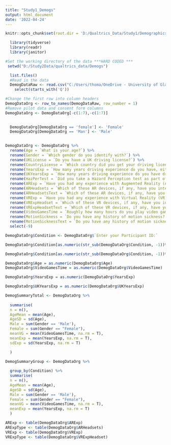 ```yaml
---
title: "Study1_Demogs"
output: html_document
date: '2022-04-24'
---
```

```r
knitr::opts_chunk$set(root.dir = 'D:/Qualtrics_Data/Study1/Demographics', echo = TRUE)
```

```r
  library(tidyverse)
  library(readr)
  library(janitor)

```

```r
#Set the working directory of the data ***HARD CODED ***
 setwd("D:/Study2Data/qualtrics_data/Demogs")

```

```r
  list.files()
  #Read in the data
  DemogDataRaw <- read.csv("C:/Users/thoma/OneDrive - University of Glasgow/Desktop/Study 2/Study2Data/qualtrics_data/Demogs/TGExperiment2_DemogData.csv") %>%  
    select(starts_with('Q')) 
```
```r
#Change the first row into column headers
DemogDataOrg <- row_to_names(DemogDataRaw, row_number = 1)
#Remove pilot data and consent form columns
DemogDataOrg <- DemogDataOrg[-c(1:7),-c(1:7)]

  
  DemogDataOrg[DemogDataOrg == 'female'] <- 'Female'
  DemogDataOrg[DemogDataOrg == 'Man'] <- 'Male'
  

DemogDataOrg <- DemogDataOrg %>% 
  rename(Age = `What is your age?`) %>% 
  rename(Gender = `Which gender do you identify with?`) %>% 
  rename(UKLicense = `Do you have a UK driving license?`) %>%
  rename(CountryLicense = `Which country did you get your driving license in?`) %>%
  rename(YearsExp = `How many years driving experience do you have, either from when you passed your driving test or when you started driving regularly? - (years/months)`) %>%
  rename(UKYearsExp = `How many years driving experience do you have driving in the UK? (years, months)`) %>%
  rename(HazPerTest = `Did you take a Hazard Perception test as part of getting your driver's license?(Or another video-based hazard awareness assessment tool?)`) %>%
  rename(ARExp = `Have you had any experience with Augmented Reality (AR) before?`) %>% 
  rename(ARHeadsets = `Which of these AR devices, if any, have you interacted with before? - Selected Choice`) %>% 
  rename(ARHeadsetsText = `Which of these AR devices, if any, have you interacted with before? - Other (Please describe) - Text`) %>% 
  rename(VRExp = `Have you had any experience with Virtual Reality (VR) before?`) %>% 
  rename(VRExpHeadset = `Which of these VR devices, if any, have you interacted with before? - Selected Choice`) %>%
  rename(VRExpHeadsetText = `Which of these VR devices, if any, have you interacted with before? - Other (Please describe) - Text`) %>% 
  rename(VideoGamesTime = `Roughly how many hours do you play video games for in an average week?`) %>% 
  rename(MotionSickness = `Do you have any history of motion sickness? - Selected Choice`) %>% 
  rename(MotionSicknessText = `Do you have any history of motion sickness? - Other (Please describe) - Text`) %>% 
  select(-9)

```


```r
DemogDataOrg$Condition <- DemogDataOrg$`Enter your Participant ID:`

DemogDataOrg$Condition[as.numeric(str_sub(DemogDataOrg$Condition, -1))%%2 == 0] <- "Wider"

DemogDataOrg$Condition[as.numeric(str_sub(DemogDataOrg$Condition, -1))%%2 == 1] <- "Focused"

DemogDataOrg$Age = as.numeric(DemogDataOrg$Age)
DemogDataOrg$VideoGamesTime = as.numeric(DemogDataOrg$VideoGamesTime)

DemogDataOrg$YearsExp = as.numeric(DemogDataOrg$YearsExp)

DemogDataOrg$UKYearsExp = as.numeric(DemogDataOrg$UKYearsExp)

```

```r
DemogSummaryTotal <- DemogDataOrg %>% 
  
  summarise(
  n = n(),
  AgeMean = mean(Age),
  AgeSD = sd(Age),
  Male = sum(Gender == 'Male'),
  Female = sum(Gender == "Female"),
  meanVG = mean(VideoGamesTime, na.rm = T),
  meanExp = mean(YearsExp, na.rm = T),
  sdExp = sd(YearsExp, na.rm = T)

  )   
```


```r
DemogSummaryGroup <- DemogDataOrg %>% 
  
  group_by(Condition) %>% 
  summarise(
  n = n(),
  AgeMean = mean(Age),
  AgeSD = sd(Age),
  Male = sum(Gender == 'Male'),
  Female = sum(Gender == "Female"),
  meanVG = mean(VideoGamesTime, na.rm = T),
  meanExp = mean(YearsExp, na.rm = T)
  )   
```


```r
ARExp <- table(DemogDataOrg$ARExp)
ARExpType <- table(DemogDataOrg$ARHeadsets)
VRExp <- table(DemogDataOrg$VRExp)
VRExpType <- table(DemogDataOrg$VRExpHeadset)


```

